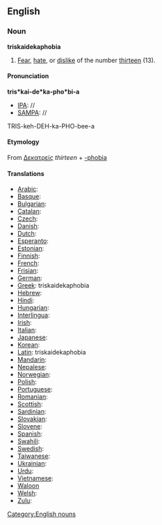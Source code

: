 ==English==
=== Noun ===
[[Category:English nouns]]
'''triskaidekaphobia'''
#[[Fear]], [[hate]], or [[dislike]] of the number [[thirteen]] (13).
====Pronunciation====

'''tris*kai-de*ka-pho*bi-a'''
*[[IPA]]: //
*[[SAMPA]]: //
TRIS-keh-DEH-ka-PHO-bee-a
====Etymology====
From {{Gr.}} [[Δεκατρείς]] ''thirteen'' + [[-phobia]]

====Translations====

*[[Arabic]]:
*[[Basque]]:
*[[Bulgarian]]:
*[[Catalan]]:
*[[Czech]]:
*[[Danish]]:
*[[Dutch]]:
*[[Esperanto]]:
*[[Estonian]]:
*[[Finnish]]:
*[[French]]:
*[[Frisian]]:
*[[German]]:
*[[Greek]]: triskaidekaphobia
*[[Hebrew]]:
*[[Hindi]]:
*[[Hungarian]]:
*[[Interlingua]]:
*[[Irish]]:
*[[Italian]]:
*[[Japanese]]:
*[[Korean]]:
*[[Latin]]: triskaidekaphobia
*[[Mandarin]]:
*[[Nepalese]]:
*[[Norwegian]]:
*[[Polish]]:
*[[Portuguese]]:
*[[Romanian]]:
*[[Scottish]]:
*[[Sardinian]]:
*[[Slovakian]]:
*[[Slovene]]:
*[[Spanish]]:
*[[Swahili]]:
*[[Swedish]]:
*[[Taiwanese]]:
*[[Ukrainian]]:
*[[Urdu]]:
*[[Vietnamese]]:
*[[Waloon]]
*[[Welsh]]:
*[[Zulu]]: